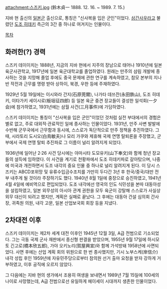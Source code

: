 attachment:스즈키.jpg
(鈴木貞一 1888. 12. 16. ~ 1989. 7. 15.) 

지바 현 출신의 [[일본군]] 출신으로, 통칭은 "신사복을 입은 군인"이었다. [[삼간사우]]라고 불렸던 [[도조 히데키]] 측근의 3간 중 하나로 여겨지는 인물이다.

[[목차]]
== 화려한(?) 경력 ==
스즈키 데이이치는 1888년, 지금의 지바 현에서 지주의 장남으로 태어나 1910년에 일본 육군사관학교, 1917년에 일본 육군대학교를 졸업하였다. 원래는 만주의 삼림 개발에 종사하는 것을 지망해 졸업 후에도 중국 문제에 관한 연구를 계속하였고, 참모 본부의 지나반 작전과 근무를 명령 받아 상하이, 북경, 우한 등에 주재하였다.

1929년 5월 19일에는 이시와라 간지(石原莞爾), 나가타 데쓰잔(永田鉄山), 도조 히데키, 이타가키 세이시로(板垣征四郎) 등 일본 육군 중견 장교들이 결성한 일석회(一夕会)에 참가하였고, 1931년에는 삼월 사건(三月事件)에 가담하였다.

스즈키 데이이치는 통칭이 "신사복을 입은 군인"이었던 것처럼 실전 부대에서의 경험은 별로 없고, 주로 대외적·관료적인 일에 종사하는 인물이었다. 1931년, 만주 사변 발발에 수반해 군무국에서 근무함과 동시에, 스스로가 독단적으로 만주 정책을 추진하였다. 그 때, 시라토리 도시오(白鳥敏夫)나 모리 가쿠와 제휴해 국제 연맹 탈퇴론을 주장했고, 군부에서 국제 연맹 탈퇴 추진파로 그 이름이 널리 알려지게 되었다.

1936년에 일어난 2·26 사건 당시에는 야마시타 도모유키(山下奉文)와 함께 청년 장교들의 설득에 임하였다. 이 사건을 계기로 천황파에서 도조 히데키파로 갈아탔으며, 나중에 미국과 개전하면서 도조 내각의 중요 인물 중 하나로 널리 알려지게 된다. 이 당시 스즈키는 ABCD포위망 및 유류수입금수조치를 가만히 두다간 3년 후 한국/중국/대만 전부 내주게 될 것이라 주장하기도 했다. 1940년 8월 1일에 중장으로 승진하였고, 1941년 4월 4일에 예비역으로 편입되었다. 도조 내각에선 영국의 인도 식민성을 본따 대동아성을 설립하였고, 일본 외무성의 아시아 관계 권한을 모두 육군이 강탈해 스스로가 사실상 외무 대신이 되려고 했지만, 계획은 실패로 끝났다. 그 후에는 대동아 건설 심의회 간사장, 귀족원 의원, 내각 고문, 일본 산업보국회 회장 등을 지냈다.

== 2차대전 이후 ==
스즈키 데이이치는 제2차 세계 대전 이후인 1945년 12월 3일, A급 전범으로 기소되었다. 그는 극동 국제 군사 재판에서 종신형 판결을 받았으며, 1955년 9월 17일에 하시모토 긴고로(橋本欣五郎), 가야 오키노리(賀屋興宣)와 함께 가석방돼 1958년에 사면되었다.
사면 후에는 산업 계획 회의 위원으로 한 번 종사했지만, 기시 노부스케(岸信介) 내각 성립 후인 1959년에 자유민주당으로부터 참의원 선거 출마 요청을 받자 강하게 거부하였고, 이후 공직에 오르지 않았다.

그 다음에는 지바 현의 생가에서 조용히 여생을 보내면서 1989년 7월 15일에 100세의 나이로 사망했는데, A급 전범으로선 유일하게 헤이세이 시대까지 생존한 인물이었다.

